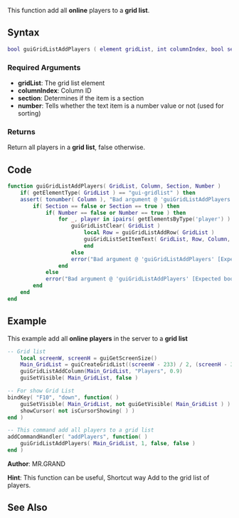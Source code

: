 {{Useful Function}}

This function add all '''online''' players to a '''grid list'''.
==Syntax==
<syntaxhighlight lang="lua">bool guiGridListAddPlayers ( element gridList, int columnIndex, bool section, bool number )</syntaxhighlight>
===Required Arguments===
* '''gridList''': The grid list element
* '''columnIndex''': Column ID
* '''section''': Determines if the item is a section
* '''number''': Tells whether the text item is a number value or not (used for sorting)

===Returns===
Return all players in a '''grid list''', false otherwise.

==Code==
<section name="Client" class="client" show="true">
<syntaxhighlight lang="lua">
function guiGridListAddPlayers( GridList, Column, Section, Number )
	if( getElementType( GridList ) == "gui-gridlist" ) then
	assert( tonumber( Column ), "Bad argument @ 'guiGridListAddPlayers' [Expected number at argument 2, got " .. tostring(Column) .. "]" )
		if( Section == false or Section == true ) then
			if( Number == false or Number == true ) then
				for _, player in ipairs( getElementsByType('player') ) do
					guiGridListClear( GridList )
						local Row = guiGridListAddRow( GridList )
						guiGridListSetItemText( GridList, Row, Column, getPlayerName(player), Section, Number )
						end 
					else
					error("Bad argument @ 'guiGridListAddPlayers' [Expected boolean at argument 4, got " .. tostring(Number) .. "]")
				end
			else
			error("Bad argument @ 'guiGridListAddPlayers' [Expected boolean at argument 3, got " .. tostring(Section) .. "]")
		end
	end
end
</syntaxhighlight></section>

==Example==
This example add all '''online players''' in the server to a '''grid list'''
<section name="Example" class="client" show="true">
<syntaxhighlight lang="lua">
-- Grid list 
	local screenW, screenH = guiGetScreenSize()
	Main_GridList = guiCreateGridList((screenW - 233) / 2, (screenH - 357) / 2, 233, 357, false)
	guiGridListAddColumn(Main_GridList, "Players", 0.9)
	guiSetVisible( Main_GridList, false )

-- For show Grid List
bindKey( "F10", "down", function( )
	guiSetVisible( Main_GridList, not guiGetVisible( Main_GridList ) )
	showCursor( not isCursorShowing( ) )
end )

-- This command add all players to a grid list
addCommandHandler( "addPlayers", function( )
	guiGridListAddPlayers( Main_GridList, 1, false, false )
end )
</syntaxhighlight>
</section>
'''Author''': MR.GRAND

'''Hint''': This function can be useful, Shortcut way Add to the grid list of players.

==See Also==
{{Useful_Functions}}